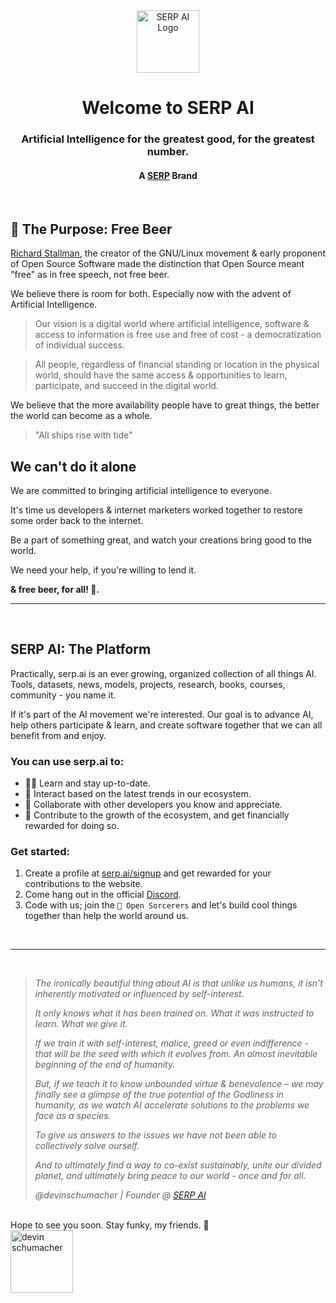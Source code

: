 <div align="center">
  <img src="https://user-images.githubusercontent.com/45643901/234507966-42922ff5-f532-4d73-abbd-a2c875971e9f.jpg" alt="SERP AI Logo" width="100">
  <h1>Welcome to SERP AI</h1>
  <h3><strong>Artificial Intelligence for the greatest good, for the greatest number.</strong></h3>
  <h4>A <a href="https://serp.co">SERP</a> Brand</h4>
  
</div>
<br>




## 🍺 The Purpose: Free Beer 

[Richard Stallman](https://en.wikipedia.org/wiki/Richard_Stallman), the creator of the GNU/Linux movement & early proponent of Open Source Software made the distinction that Open Source meant "free" as in free speech, not free beer.

We believe there is room for both. Especially now with the advent of Artificial Intelligence.

> Our vision is a digital world where artificial intelligence, software & access to information is free use and free of cost - a democratization of individual success.

> All people, regardless of financial standing or location in the physical world, should have the same access & opportunities to learn, participate, and succeed in the digital world.

We believe that the more availability people have to great things, the better the world can become as a whole.

> "All ships rise with tide"


## We can't do it alone 

We are committed to bringing artificial intelligence to everyone.

It's time us developers & internet marketers worked together to restore some order back to the internet.

Be a part of something great, and watch your creations bring good to the world.

We need your help, if you're willing to lend it.

**& free beer, for all! 🍻.**

---
<br>

## SERP AI: The Platform

Practically, serp.ai is an ever growing, organized collection of all things AI. Tools, datasets, news, models, projects, research, books, courses, community - you name it. 

If it's part of the AI movement we're interested. Our goal is to advance AI, help others participate & learn, and create software together that we can all benefit from and enjoy. 

### You can use serp.ai to:

* 👨‍💻 Learn and stay up-to-date.
* 🙌 Interact based on the latest trends in our ecosystem.
* 🚀 Collaborate with other developers you know and appreciate.
* 💸 Contribute to the growth of the ecosystem, and get financially rewarded for doing so.

### Get started:

1. Create a profile at [serp.ai/signup](https://serp.ai/signup) and get rewarded for your contributions to the website.
2. Come hang out in the official [Discord](https://discord.gg/9M8NmPQgpE).
3. Code with us; join the `🧙 Open Sorcerers` and let's build cool things together than help the world around us.

<br>


***
<br>


> _The ironically beautiful thing about AI is that unlike us humans, it isn’t inherently motivated or influenced by self-interest._
> 
> _It only knows what it has been trained on._ 
> _What it was instructed to learn._ 
> _What we give it._ 
> 
> _If we train it with self-interest, malice, greed or even indifference - that will be the seed with which it evolves from. An almost inevitable beginning of the end of humanity._ 
> 
> _But, if we teach it to know unbounded virtue & benevolence – we may finally see a glimpse of the true potential of the Godliness in humanity, as we watch AI accelerate solutions to the problems we face as a species._ 
> 
> _To give us answers to the issues we have not been able to collectively solve ourself._ 
> 
> _And to ultimately find a way to co-exist sustainably, unite our divided planet, and ultimately bring peace to our world - once and for all._
>
> _@devinschumacher | Founder @ [SERP AI](https://serp.ai/)_

<br>
Hope to see you soon. Stay funky, my friends. 🦩
<br>
<img src="https://user-images.githubusercontent.com/45643901/230811358-f2e9a12d-b76d-4880-bf06-a96b16f78ad8.jpg" alt="devin schumacher" width="100">
